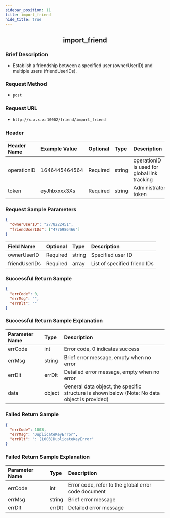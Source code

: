 ```yaml
---
sidebar_position: 11
title: import_friend
hide_title: true
---
```


<center>

## import_friend

</center>

### Brief Description
- Establish a friendship between a specified user (ownerUserID) and multiple users (friendUserIDs).

### Request Method
- `post`

### Request URL
- `http://x.x.x.x:10002/friend/import_friend`

### Header
| Header Name  | Example Value | Optional | Type   | Description                                                |
|:------------ |:------------- |:-------- |:------ |:---------------------------------------------------------- |
| operationID  | 1646445464564 | Required | string | operationID is used for global link tracking               |
| token        | eyJhbxxxx3Xs  | Required | string | Administrator token                                        |

### Request Sample Parameters

```json
{
  "ownerUserID": "2778222451",
  "friendUserIDs": ["4776986466"]
}
```
| Field Name    | Optional | Type    | Description                     |
|:------------- |:-------- |:------- |:------------------------------- |
| ownerUserID   | Required | string  | Specified user ID               |
| friendUserIDs | Required | array   | List of specified friend IDs    |

### Successful Return Sample

```json
{
  "errCode": 0,
  "errMsg": "",
  "errDlt": ""
}
```
### Successful Return Sample Explanation

| Parameter Name | Type   | Description                                                                                     |
|:-------------- |:------ |:----------------------------------------------------------------------------------------------- |
| errCode        | int    | Error code, 0 indicates success                                                                 |
| errMsg         | string | Brief error message, empty when no error                                                        |
| errDlt         | errDlt | Detailed error message, empty when no error                                                     |
| data           | object | General data object, the specific structure is shown below (Note: No data object is provided)   |

### Failed Return Sample

```json
{
  "errCode": 1003,
  "errMsg": "DuplicateKeyError",
  "errDlt": ": [1003]DuplicateKeyError"
}
```
### Failed Return Sample Explanation

| Parameter Name | Type   | Description                                        |
|:-------------- |:------ |:-------------------------------------------------- |
| errCode        | int    | Error code, refer to the global error code document |
| errMsg         | string | Brief error message                                |
| errDlt         | errDlt | Detailed error message                             |